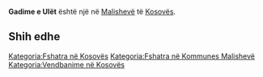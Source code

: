 {{Fshat në 
 | Emri                = Gadime e Ulët
 | EmriAlt                = 
 | NAME_SHORT_FORM=      
 | NAME_GENERIC=      
 | NAME_SORT_NAME_RO=      GADIMEEULET
 | FULL_NAME_RO = Gadime e Ulët
 | FULL_NAME_ND_RO=Gadime e Ulet
 | SORT_NAME_RG=GADIMEEULET
 | FULL_NAME_RG=Gadime e Ulët
 | FULL_NAME_ND_RG=Gadime e Ulet
 | SRP_NAME_SHORT_FORM=      
 | SRP_NAME_GENERIC=      
 | SRP_NAME_SORT_NAME_RO=      
 | SRP_FULL_NAME_RO = 
 | SRP_FULL_NAME_ND_RO=
 | SRP_SORT_NAME_RG=
 | SRP_FULL_NAME_RG=
 | SRP_FULL_NAME_ND_RG=
 | Emri (Rasa dhanore) = 
 | Figura              = 
 | Shteti              = Kosovo
 | Komuna              = Malishevë
 | Kodi postar         = 
 | Sipërfaqja          = 

 | Popullsia           = 

 | Regj. i popullsisë  = 
 | Dend. e popullsisë  = 
 | Faqja zyrtare       = 
 <!--- Koordinatat ----> 
 | Gjerësia            = 42.475833
 | Gjatësia            = 21.206389
 | Lartësia            = 
}}
'''Gadime e Ulët''' është një [[]] në [[Malishevë]] të [[Kosovës]].

<!-- == Gjeografia == -->
<!-- == Historia == -->
<!-- == Demografia == -->
== Shih edhe ==
{{Komuna Malishevë}}
{{Kosovo-Administrata-Cung}}

[[Kategoria:Fshatra në Kosovës]]
[[Kategoria:Fshatra në Kommunes Malishevë]]
[[Kategoria:Vendbanime në Kosovës]]